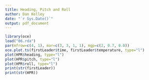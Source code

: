 ```yaml
---
title: Heading, Pitch and Roll
author: Dan Kelley
date: "`r Sys.Date()`"
output: pdf_document
---
```


```r
library(oce)
load("06.rda")
par(mfrow=c(4, 1), mar=c(3, 3, 1, 1), mgp=c(2, 0.7, 0.0))
oce.plot.ts(firstLeader$time, firstLeader$temperature, type="l")
plot(HPR$heading, type="l")
plot(HPR$pitch, type="l")
plot(HPR$roll, type="l")
print(str(firstLeader))
print(str(HPR))
```
